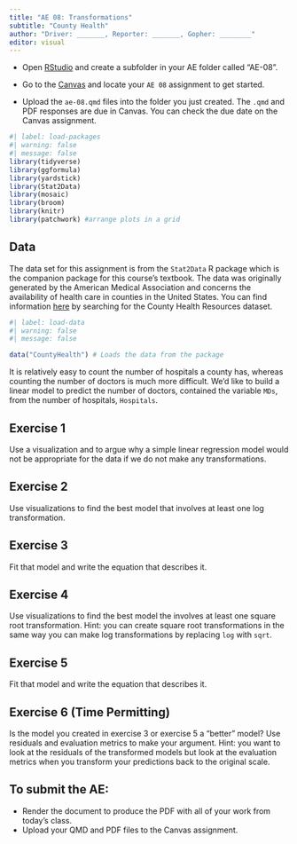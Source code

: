 ```yaml
---
title: "AE 08: Transformations"
subtitle: "County Health"
author: "Driver: _______, Reporter: _______, Gopher: ________"
editor: visual
---
```


::: callout-important
-   Open [RStudio](https://rstudio.collegeofidaho.edu/) and create a subfolder in your AE folder called "AE-08".

-   Go to the [Canvas](https://cofi.instructure.com/courses/15692/assignments/182220) and locate your `AE 08` assignment to get started.

-   Upload the `ae-08.qmd` files into the folder you just created. The `.qmd` and PDF responses are due in Canvas. You can check the due date on the Canvas assignment.
:::

```r
#| label: load-packages
#| warning: false
#| message: false
library(tidyverse)
library(ggformula)
library(yardstick)
library(Stat2Data)
library(mosaic)
library(broom)
library(knitr)
library(patchwork) #arrange plots in a grid
```

## Data

The data set for this assignment is from the `Stat2Data` R package which is the companion package for this course's textbook. The data was originally generated by the American Medical Association and concerns the availability of health care in counties in the United States. You can find information [here](https://cran.r-project.org/web/packages/Stat2Data/Stat2Data.pdf) by searching for the County Health Resources dataset.


```r
#| label: load-data
#| warning: false
#| message: false

data("CountyHealth") # Loads the data from the package
```

It is relatively easy to count the number of hospitals a county has, whereas counting the number of doctors is much more difficult. We'd like to build a linear model to predict the number of doctors, contained the variable `MDs`, from the number of hospitals, `Hospitals`.

## Exercise 1

Use a visualization and to argue why a simple linear regression model would not be appropriate for the data if we do not make any transformations.

## Exercise 2

Use visualizations to find the best model that involves at least one log transformation.

## Exercise 3

Fit that model and write the equation that describes it.

## Exercise 4

Use visualizations to find the best model the involves at least one square root transformation. Hint: you can create square root transformations in the same way you can make log transformations by replacing `log` with `sqrt`.

## Exercise 5

Fit that model and write the equation that describes it.

## Exercise 6 (Time Permitting)

Is the model you created in exercise 3 or exercise 5 a "better" model? Use residuals and evaluation metrics to make your argument. Hint: you want to look at the residuals of the transformed models but look at the evaluation metrics when you transform your predictions back to the original scale.

## To submit the AE:

::: callout-important
-   Render the document to produce the PDF with all of your work from today's class.
-   Upload your QMD and PDF files to the Canvas assignment.
:::
